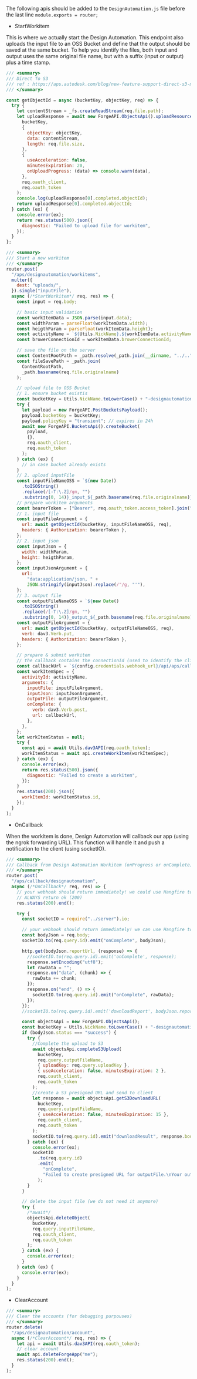 The following apis should be added to the `DesignAutomation.js` file before the last line `module.exports = router;`

- StartWorkitem

This is where we actually start the Design Automation. This endpoint also uploads the input file to an OSS Bucket and define that the output should be saved at the same bucket. To help you identify the files, both input and output uses the same original file name, but with a suffix (input or output) plus a time stamp.

```js
/// <summary>
/// Direct To S3
/// ref : https://aps.autodesk.com/blog/new-feature-support-direct-s3-migration-inputoutput-files-design-automation
/// </summary>

const getObjectId = async (bucketKey, objectKey, req) => {
  try {
    let contentStream = _fs.createReadStream(req.file.path);
    let uploadResponse = await new ForgeAPI.ObjectsApi().uploadResources(
      bucketKey,
      {
        objectKey: objectKey,
        data: contentStream,
        length: req.file.size,
      },
      {
        useAcceleration: false,
        minutesExpiration: 20,
        onUploadProgress: (data) => console.warn(data),
      },
      req.oauth_client,
      req.oauth_token
    );
    console.log(uploadResponse[0].completed.objectId);
    return uploadResponse[0].completed.objectId;
  } catch (ex) {
    console.error(ex);
    return res.status(500).json({
      diagnostic: "Failed to upload file for workitem",
    });
  }
};

/// <summary>
/// Start a new workitem
/// </summary>
router.post(
  "/aps/designautomation/workitems",
  multer({
    dest: "uploads/",
  }).single("inputFile"),
  async (/*StartWorkitem*/ req, res) => {
    const input = req.body;

    // basic input validation
    const workItemData = JSON.parse(input.data);
    const widthParam = parseFloat(workItemData.width);
    const heigthParam = parseFloat(workItemData.height);
    const activityName = `${Utils.NickName}.${workItemData.activityName}`;
    const browerConnectionId = workItemData.browerConnectionId;

    // save the file on the server
    const ContentRootPath = _path.resolve(_path.join(__dirname, "../.."));
    const fileSavePath = _path.join(
      ContentRootPath,
      _path.basename(req.file.originalname)
    );

    // upload file to OSS Bucket
    // 1. ensure bucket existis
    const bucketKey = Utils.NickName.toLowerCase() + "-designautomation";
    try {
      let payload = new ForgeAPI.PostBucketsPayload();
      payload.bucketKey = bucketKey;
      payload.policyKey = "transient"; // expires in 24h
      await new ForgeAPI.BucketsApi().createBucket(
        payload,
        {},
        req.oauth_client,
        req.oauth_token
      );
    } catch (ex) {
      // in case bucket already exists
    }
    // 2. upload inputFile
    const inputFileNameOSS = `${new Date()
      .toISOString()
      .replace(/[-T:\.Z]/gm, "")
      .substring(0, 14)}_input_${_path.basename(req.file.originalname)}`; // avoid overriding
    // prepare workitem arguments
    const bearerToken = ["Bearer", req.oauth_token.access_token].join(" ");
    // 1. input file
    const inputFileArgument = {
      url: await getObjectId(bucketKey, inputFileNameOSS, req),
      headers: { Authorization: bearerToken },
    };
    // 2. input json
    const inputJson = {
      width: widthParam,
      height: heigthParam,
    };
    const inputJsonArgument = {
      url:
        "data:application/json, " +
        JSON.stringify(inputJson).replace(/"/g, "'"),
    };
    // 3. output file
    const outputFileNameOSS = `${new Date()
      .toISOString()
      .replace(/[-T:\.Z]/gm, "")
      .substring(0, 14)}_output_${_path.basename(req.file.originalname)}`; // avoid overriding
    const outputFileArgument = {
      url: await getObjectId(bucketKey, outputFileNameOSS, req),
      verb: dav3.Verb.put,
      headers: { Authorization: bearerToken },
    };

    // prepare & submit workitem
    // the callback contains the connectionId (used to identify the client) and the outputFileName of this workitem
    const callbackUrl = `${config.credentials.webhook_url}/api/aps/callback/designautomation?id=${browerConnectionId}&outputFileName=${outputFileNameOSS}&inputFileName=${inputFileNameOSS}`;
    const workItemSpec = {
      activityId: activityName,
      arguments: {
        inputFile: inputFileArgument,
        inputJson: inputJsonArgument,
        outputFile: outputFileArgument,
        onComplete: {
          verb: dav3.Verb.post,
          url: callbackUrl,
        },
      },
    };
    let workItemStatus = null;
    try {
      const api = await Utils.dav3API(req.oauth_token);
      workItemStatus = await api.createWorkItem(workItemSpec);
    } catch (ex) {
      console.error(ex);
      return res.status(500).json({
        diagnostic: "Failed to create a workitem",
      });
    }
    res.status(200).json({
      workItemId: workItemStatus.id,
    });
  }
);
```

- OnCallback

When the workitem is done, Design Automation will callback our app (using the ngrok forwarding URL). This function will handle it and push a notification to the client (using socketIO).

```js
/// <summary>
/// Callback from Design Automation Workitem (onProgress or onComplete)
/// </summary>
router.post(
  "/aps/callback/designautomation",
  async (/*OnCallback*/ req, res) => {
    // your webhook should return immediately! we could use Hangfire to schedule a job instead
    // ALWAYS return ok (200)
    res.status(200).end();

    try {
      const socketIO = require("../server").io;

      // your webhook should return immediately! we can use Hangfire to schedule a job
      const bodyJson = req.body;
      socketIO.to(req.query.id).emit("onComplete", bodyJson);

      http.get(bodyJson.reportUrl, (response) => {
        //socketIO.to(req.query.id).emit('onComplete', response);
        response.setEncoding("utf8");
        let rawData = "";
        response.on("data", (chunk) => {
          rawData += chunk;
        });
        response.on("end", () => {
          socketIO.to(req.query.id).emit("onComplete", rawData);
        });
      });
      //socketIO.to(req.query.id).emit('downloadReport', bodyJson.reportUrl);

      const objectsApi = new ForgeAPI.ObjectsApi();
      const bucketKey = Utils.NickName.toLowerCase() + "-designautomation";
      if (bodyJson.status === "success") {
        try {
          //Complete the upload to S3
          await objectsApi.completeS3Upload(
            bucketKey,
            req.query.outputFileName,
            { uploadKey: req.query.uploadKey },
            { useAcceleration: false, minutesExpiration: 2 },
            req.oauth_client,
            req.oauth_token
          );
          //create a S3 presigned URL and send to client
          let response = await objectsApi.getS3DownloadURL(
            bucketKey,
            req.query.outputFileName,
            { useAcceleration: false, minutesExpiration: 15 },
            req.oauth_client,
            req.oauth_token
          );
          socketIO.to(req.query.id).emit("downloadResult", response.body.url);
        } catch (ex) {
          console.error(ex);
          socketIO
            .to(req.query.id)
            .emit(
              "onComplete",
              "Failed to create presigned URL for outputFile.\nYour outputFile is available in your OSS bucket."
            );
        }
      }

      // delete the input file (we do not need it anymore)
      try {
        /*await*/
        objectsApi.deleteObject(
          bucketKey,
          req.query.inputFileName,
          req.oauth_client,
          req.oauth_token
        );
      } catch (ex) {
        console.error(ex);
      }
    } catch (ex) {
      console.error(ex);
    }
  }
);
```

- ClearAccount

```js
/// <summary>
/// Clear the accounts (for debugging purpouses)
/// </summary>
router.delete(
  "/aps/designautomation/account",
  async (/*ClearAccount*/ req, res) => {
    let api = await Utils.dav3API(req.oauth_token);
    // clear account
    await api.deleteForgeApp("me");
    res.status(200).end();
  }
);
```
